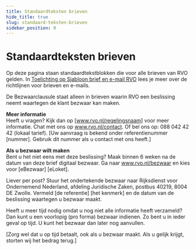 ```yaml
---
title: Standaardteksten brieven
hide_title: true
slug: standaard-teksten-brieven
sidebar_position: 9
---
```


# Standaardteksten brieven

Op deze pagina staan standaardtekstblokken die voor alle brieven van RVO gelden. In <a href="https://intra.rvo.nl/Project/DigitalecontentKlantkanalenenmiddelen/Documents?path=%2FBestanden%2F4.%20Brieven%20en%20e-mails&preview=jloqVmJ4DE2337s0wToTxA" class="rvo-link">Toelichting op Sjabloon brief en e-mail RVO</a> lees je meer over de richtlijnen voor brieven en e-mails.

De Bezwaarclausule staat alleen in brieven waarin RVO een beslissing neemt waartegen de klant bezwaar kan maken.

**Meer informatie**  
Heeft u vragen? Kijk dan op [www.rvo.nl/regelingsnaam] voor meer informatie. Chat met ons op www.rvo.nl/contact. Of bel ons op: 088 042 42 42 (lokaal tarief). [Uw aanvraag is bekend onder referentienummer [nummer]. Gebruik dit nummer als u contact met ons heeft.]

**Als u bezwaar wilt maken**  
Bent u het niet eens met deze beslissing? Maak binnen 6 weken na de datum van deze brief digitaal bezwaar. Ga naar www.rvo.nl/bezwaar en kies voor [eBezwaar] [eLoket].

Liever per post? Stuur het ondertekende bezwaar naar Rijksdienst voor Ondernemend Nederland, afdeling Juridische Zaken, postbus 40219, 8004 DE Zwolle. Vermeld [de referentie] [het kenmerk] en de datum van de beslissing waartegen u bezwaar maakt.

Heeft u meer tijd nodig omdat u nog niet alle informatie heeft verzameld? Dan kunt u een voorlopig (pro forma) bezwaar indienen. Zo bent u in ieder geval op tijd. U kunt het bezwaar dan later nog aanvullen.

[Zorg wel dat u op tijd betaalt, ook als u bezwaar maakt. Als u gelijk krijgt, storten wij het bedrag terug.]
